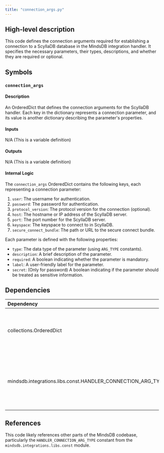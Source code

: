 ```yaml
---
title: "connection_args.py"
---
```


## High-level description
This code defines the connection arguments required for establishing a connection to a ScyllaDB database in the MindsDB integration handler. It specifies the necessary parameters, their types, descriptions, and whether they are required or optional.

## Symbols

### `connection_args`
#### Description
An OrderedDict that defines the connection arguments for the ScyllaDB handler. Each key in the dictionary represents a connection parameter, and its value is another dictionary describing the parameter's properties.

#### Inputs
N/A (This is a variable definition)

#### Outputs
N/A (This is a variable definition)

#### Internal Logic
The `connection_args` OrderedDict contains the following keys, each representing a connection parameter:

1. `user`: The username for authentication.
2. `password`: The password for authentication.
3. `protocol_version`: The protocol version for the connection (optional).
4. `host`: The hostname or IP address of the ScyllaDB server.
5. `port`: The port number for the ScyllaDB server.
6. `keyspace`: The keyspace to connect to in ScyllaDB.
7. `secure_connect_bundle`: The path or URL to the secure connect bundle.

Each parameter is defined with the following properties:
- `type`: The data type of the parameter (using `ARG_TYPE` constants).
- `description`: A brief description of the parameter.
- `required`: A boolean indicating whether the parameter is mandatory.
- `label`: A user-friendly label for the parameter.
- `secret`: (Only for password) A boolean indicating if the parameter should be treated as sensitive information.

## Dependencies
| Dependency | Purpose |
|:-----------|:--------|
| collections.OrderedDict | Used to create an ordered dictionary for storing connection arguments |
| mindsdb.integrations.libs.const.HANDLER_CONNECTION_ARG_TYPE | Imported as ARG_TYPE, used to specify the data types of connection arguments |

## References
This code likely references other parts of the MindsDB codebase, particularly the `HANDLER_CONNECTION_ARG_TYPE` constant from the `mindsdb.integrations.libs.const` module.